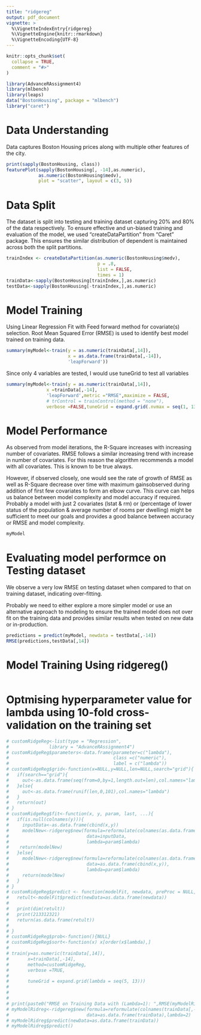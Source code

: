 ```yaml
---
title: "ridgereg"
output: pdf_document
vignette: >
  %\VignetteIndexEntry{ridgereg}
  %\VignetteEngine{knitr::rmarkdown}
  %\VignetteEncoding{UTF-8}
---
```


```r
knitr::opts_chunk$set(
  collapse = TRUE,
  comment = "#>"
)
```

```r
library(AdvanceRAssignment4)
library(mlbench)
library(leaps)
data("BostonHousing", package = "mlbench")
library("caret")
```

# Data Understanding

Data captures Boston Housing prices along with multiple other features of the city. 
```r
print(sapply(BostonHousing, class))
featurePlot(sapply(BostonHousing[, -14],as.numeric),
            as.numeric(BostonHousing$medv),
            plot = "scatter", layout = c(3, 5))
```

# Data Split

The dataset is split into testing and training dataset capturing 20% and 80% of 
the data respectively. To ensure effective and un-biased training and evaluation 
of the model, we used "createDataPartition" from "Caret" package. This ensures 
the similar distribution of dependent is maintained across both the split 
partitions.

```r
trainIndex <- createDataPartition(as.numeric(BostonHousing$medv), 
                                  p = .8, 
                                  list = FALSE, 
                                  times = 1)
trainData<-sapply(BostonHousing[trainIndex,],as.numeric)
testData<-sapply(BostonHousing[-trainIndex,],as.numeric)
```
# Model Training

Using Linear Regression Fit with Feed forward method for covariate(s) selection.
Root Mean Squared Error (RMSE) is used to identify best model trained on 
training data.

```r

summary(myModel<-train(y = as.numeric(trainData[,14]), 
                       x = as.data.frame(trainData[,-14]),
                       'leapForward'))
```
Since only 4 variables are tested, I would use tuneGrid to test all variables

```r
summary(myModel<-train(y = as.numeric(trainData[,14]), 
               x =trainData[,-14],
               'leapForward',metric ="RMSE",maximize = FALSE,
               # trControl = trainControl(method = "none"),
               verbose =FALSE,tuneGrid = expand.grid(.nvmax = seq(1, 13))))
```

# Model Performance

As observed from model iterations, the R-Square increases with increasing number
of covariates. RMSE follows a similar increasing trend with increase in number of
covariates. For this reason the algorithm recommends a model with all covariates.
This is known to be true always. 

However, if observed closely, one would see the rate of growth of RMSE as well 
as R-Square decrease over time with maximum gainsobserved during addition of 
first few covariates to form an elbow curve. This curve can helps us balance 
between model complexity and model accuracy if required. Probably a model with 
just 2 covariates (lstat & rm) or (percentage of lower status of the population 
& average number of rooms per dwelling) might be sufficient to meet our goals 
and provides a good balance between accuracy or RMSE and model complexity.

```r
myModel
```
# Evaluating model performce on Testing dataset
We observe a very low RMSE on testing dataset when compared to that on training
dataset, indicating over-fitting. 

Probably we need to either explore a more simpler model or use an alternative 
approach to modeling to ensure the trained model does not over fit on the 
training data and provides similar results when tested on new data or 
in-production.

```r
predictions = predict(myModel, newdata = testData[,-14])
RMSE(predictions,testData[,14])
```

# Model Training Using ridgereg()

```r


```
# Optmising hyperparameter value for lambda using 10-fold cross-validation on the training set

```r
# customRidgeReg<-list(type = "Regression",
#               library = "AdvanceRAssignment4")
# customRidgeReg$parameters<-data.frame(parameter=c("lambda"),
#                                       class =c("numeric"),
#                                       label = c("lambda"))
# customRidgeReg$grid<-function(x=NULL,y=NULL,len=NULL,search="grid"){
#   if(search=="grid"){
#     out<-as.data.frame(seq(from=0,by=1,length.out=len),col.names="lambda")
#   }else{
#     out<-as.data.frame(runif(len,0,101),col.names="lambda")
#   }
#   return(out)
# }
# customRidgeReg$fit<-function(x, y, param, last, ...){
#   if(is.null(colnames(y))){
#     inputData<-as.data.frame(cbind(x,y))
#     modelNew<-ridgereg$new(formula=reformulate(colnames(as.data.frame(x)),"y"),
#                             data=inputData,
#                             lambda=param$lambda)
#    return(modelNew)
#   }else{
#     modelNew<-ridgereg$new(formula=reformulate(colnames(as.data.frame(x),colnames(y))),
#                             data=as.data.frame(cbind(x,y)),
#                             lambda=param$lambda)
#     return(modelNew)
#   }
# }
# customRidgeReg$predict <- function(modelFit, newdata, preProc = NULL, submodels = NULL){
#   retult<-modelFit$predict(newData=as.data.frame(newdata))
#   
#   print(dim(retult))
#   print(213312321)
#   return(as.data.frame(retult))
# 
# }
# customRidgeReg$prob<-function(){NULL}
# customRidgeReg$sort<-function(x) x[order(x$lambda),]
# 
# train(y=as.numeric(trainData[,14]),
#       x=trainData[,-14],
#       method=customRidgeReg,
#       verbose =TRUE,
# 
#       tuneGrid = expand.grid(lambda = seq(5, 13)))
# 
# 
# 
# print(paste0("RMSE on Training Data with (Lambda=1): ",RMSE(myModelRidreg$predict(),trainData[,14])))
# myModelRidreg<-ridgereg$new(formula=reformulate(colnames(trainData[,-14]),"medv"),
#                             data=as.data.frame(trainData),lambda=2)
# myModelRidreg$predict(newData=as.data.frame(trainData))
# myModelRidreg$predict()
```
